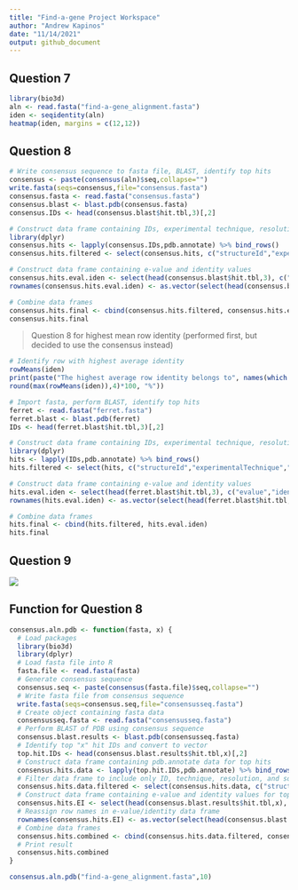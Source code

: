 ```yaml
---
title: "Find-a-gene Project Workspace"
author: "Andrew Kapinos"
date: "11/14/2021"
output: github_document
---
```


## Question 7

```r
library(bio3d)
aln <- read.fasta("find-a-gene_alignment.fasta")
iden <- seqidentity(aln)
heatmap(iden, margins = c(12,12))
```

## Question 8

```r
# Write consensus sequence to fasta file, BLAST, identify top hits
consensus <- paste(consensus(aln)$seq,collapse="")
write.fasta(seqs=consensus,file="consensus.fasta")
consensus.fasta <- read.fasta("consensus.fasta")
consensus.blast <- blast.pdb(consensus.fasta)
consensus.IDs <- head(consensus.blast$hit.tbl,3)[,2]

# Construct data frame containing IDs, experimental technique, resolution, and source
library(dplyr)
consensus.hits <- lapply(consensus.IDs,pdb.annotate) %>% bind_rows()
consensus.hits.filtered <- select(consensus.hits, c("structureId","experimentalTechnique","resolution","source"))

# Construct data frame containing e-value and identity values
consensus.hits.eval.iden <- select(head(consensus.blast$hit.tbl,3), c("evalue","identity"))
rownames(consensus.hits.eval.iden) <- as.vector(select(head(consensus.blast$hit.tbl,3),"subjectids"))[1:3,]

# Combine data frames
consensus.hits.final <- cbind(consensus.hits.filtered, consensus.hits.eval.iden)
consensus.hits.final
```

> Question 8 for highest mean row identity (performed first, but decided to use the consensus instead)

```r
# Identify row with highest average identity
rowMeans(iden)
print(paste("The highest average row identity belongs to", names(which.max(rowMeans(iden))), "with an average identity of", 
round(max(rowMeans(iden)),4)*100, "%"))

# Import fasta, perform BLAST, identify top hits
ferret <- read.fasta("ferret.fasta")
ferret.blast <- blast.pdb(ferret)
IDs <- head(ferret.blast$hit.tbl,3)[,2]

# Construct data frame containing IDs, experimental technique, resolution, and source
library(dplyr)
hits <- lapply(IDs,pdb.annotate) %>% bind_rows()
hits.filtered <- select(hits, c("structureId","experimentalTechnique","resolution","source"))

# Construct data frame containing e-value and identity values
hits.eval.iden <- select(head(ferret.blast$hit.tbl,3), c("evalue","identity"))
rownames(hits.eval.iden) <- as.vector(select(head(ferret.blast$hit.tbl,3),"subjectids"))[1:3,]

# Combine data frames
hits.final <- cbind(hits.filtered, hits.eval.iden)
hits.final
```

## Question 9

![](1BPX.png)

## Function for Question 8

```r
consensus.aln.pdb <- function(fasta, x) {
  # Load packages
  library(bio3d)
  library(dplyr)
  # Load fasta file into R
  fasta.file <- read.fasta(fasta)
  # Generate consensus sequence
  consensus.seq <- paste(consensus(fasta.file)$seq,collapse="")
  # Write fasta file from consensus sequence
  write.fasta(seqs=consensus.seq,file="consensusseq.fasta")
  # Create object containing fasta data
  consensusseq.fasta <- read.fasta("consensusseq.fasta")
  # Perform BLAST of PDB using consensus sequence
  consensus.blast.results <- blast.pdb(consensusseq.fasta)
  # Identify top "x" hit IDs and convert to vector
  top.hit.IDs <- head(consensus.blast.results$hit.tbl,x)[,2]
  # Construct data frame containing pdb.annotate data for top hits
  consensus.hits.data <- lapply(top.hit.IDs,pdb.annotate) %>% bind_rows()
  # Filter data frame to include only ID, technique, resolution, and source
  consensus.hits.data.filtered <- select(consensus.hits.data, c("structureId","experimentalTechnique","resolution","source"))
  # Construct data frame containing e-value and identity values for top "x" hits
  consensus.hits.EI <- select(head(consensus.blast.results$hit.tbl,x), c("evalue","identity"))
  # Reassign row names in e-value/identity data frame
  rownames(consensus.hits.EI) <- as.vector(select(head(consensus.blast.results$hit.tbl,x),"subjectids"))[1:x,]
  # Combine data frames
  consensus.hits.combined <- cbind(consensus.hits.data.filtered, consensus.hits.EI)
  # Print result
  consensus.hits.combined
}

consensus.aln.pdb("find-a-gene_alignment.fasta",10)
```

